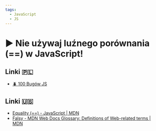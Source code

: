 ```yaml
---
tags:
  - JavaScript
  - JS
---
```



# ▶️ Nie używaj luźnego porównania (==) w JavaScript!

<VimeoPlayer videoId="796441681" />

## Linki 🇵🇱

- [🪲 100 Bugów JS](https://codisity.pl/100-bugow-js)

## Linki 🇺🇸

- [Equality (==) - JavaScript | MDN](https://developer.mozilla.org/en-US/docs/Web/JavaScript/Reference/Operators/Equality)
- [Falsy - MDN Web Docs Glossary: Definitions of Web-related terms | MDN](https://developer.mozilla.org/en-US/docs/Glossary/Falsy)

